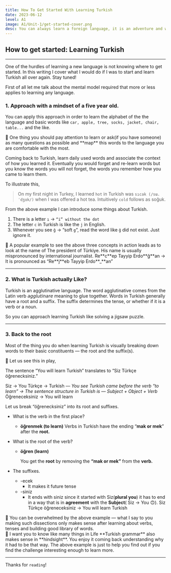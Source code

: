 ```yaml
---
title: How To Get Started With Learning Turkish
date: 2023-06-12
level: A1
image: A1/Unit-1/get-started-cover.png 
desc: You can always learn a foreign language, it is an adventure and worthy of taking on
---
```



## How to get started: Learning Turkish
---

One of the hurdles of learning a new language is not knowing where to get started. In this writing I cover what I would do if I was to start and learn Turkish all over again. Stay tuned!

First of all let me talk about the mental model required that more or less applies to learning any language.


### 1. Approach with a mindset of a five year old.

You can apply this approach in order to learn the alphabet of the the language and basic words like `car, apple, tree, socks, jacket, chair, table...` and the like.

<aside>
🔑 One thing you should pay attention to learn or ask(if you have someone) as many questions as possible and **map** this words to the language you are comfortable with the most.

</aside>

Coming back to Turkish, learn daily used words and associate the context of how you learned it. Eventually you would forget and re-learn words but you know the words you will not forget, the words you remember how you came to learn them. 

To illustrate this,

> On my first night in Turkey, I learned `hot` in Turkish was `sıcak (/sɯ.ˈdʒɑk/)` when I was offered a hot tea. Intuitively `cold` follows as soğuk.
> 

From the above example I can introduce some things about Turkish.

1. There is a letter `ı` → `“i” without the dot`  
2. The letter `c` in Turkish  is like the `j` in English.
3. Whenever you see `ğ` → “soft `g`“, read the word like `ğ` did not exist. Just ignore it. 

<aside>
🔑 A popular example to see the above three concepts in action leads as to look at the name of The president of Türkiye.
His name is usually mispronounced by international journalist. 
Re**c**ep Tayyip Erdo**ğ**an → It is pronounced as “Re**j**eb Tayyip Erdo**_**an”

</aside>

---

### 2. What is Turkish actually Like?

Turkish is an agglutinative language. The word agglutinative comes from the Latin verb 𝘢𝘨𝘨𝘭𝘶𝘵𝘪𝘯𝘢𝘳𝘦 meaning to glue together. Words in Turkish generally have a root and a suffix. The suffix determines the tense, or whether if it is a verb or a noun.

So you can approach learning Turkish like solving a jigsaw puzzle.

---


### 3. Back to the root

Most of the thing you do when learning Turkish is visually breaking down words to their basic constituents — the root and the suffix(s).  

<aside>
📝 Let us see this in play, 

The sentence “You will learn Turkish” translates to “Siz Türkçe öğrenecksiniz.”

Siz → You
Türkçe → Turkish 
— *You see Turkish came before the verb “to learn” → The sentence structure in Turkish  is  — Subject + Object + Verb* 
Öğreneceksiniz → You will learn

</aside>

Let us break “öğrenecksiniz” into its root and suffixes.

- What is the verb in the first place?
    - **öğrenmek (to learn)**
     Verbs in Turkish have the ending “**mak or mek**” after the **root.**
- What is the root of the verb?
    - **öğren (learn)**
        
        You get the **root** by removing the **“mak or mek”** from the **verb.**
        
- The suffixes.
    - -ecek
        - It makes it future tense
    - -siniz
        - It ends with siniz since it started with Siz(**plural you**) it has to end in a way that is in **agreement** with the **Subject**( Siz → You 🙃). 
        Siz Türkçe öğreneceksiniz →  You will learn Turkish

<aside>
📌 You can be overwhelmed by the above example — what I say to you making such dissections only makes sense after learning about verbs, tenses and building good library of words.

</aside>

<aside>
📌 I want you to know like many things in Life **Turkish grammar** also makes sense in **hindsight**. You enjoy it coming back understanding why it had to be that way. The above example is just to help you find out if you find the challenge interesting enough to learn more.

</aside>

---

Thanks for `reading`!

